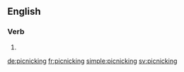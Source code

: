 ==English==

===Verb===
{{head|en|present participle}}

# {{present participle of|picnic|lang=en|nocat=1}}

[[de:picnicking]]
[[fr:picnicking]]
[[simple:picnicking]]
[[sv:picnicking]]